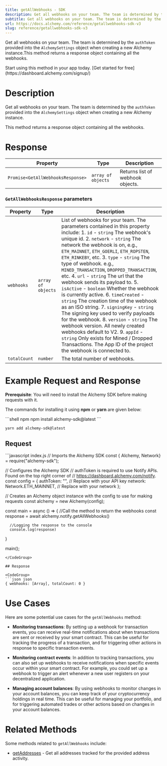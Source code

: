 ```yaml
---
title: getAllWebhooks - SDK
description: Get all webhooks on your team. The team is determined by the authToken provided into the AlchemySettings object when creating a new Alchemy instance.This method returns a response object containing all the webhooks.
subtitle: Get all webhooks on your team. The team is determined by the authToken provided into the AlchemySettings object when creating a new Alchemy instance.This method returns a response object containing all the webhooks.
url: https://docs.alchemy.com/reference/getallwebhooks-sdk-v3
slug: reference/getallwebhooks-sdk-v3
---
```


Get all webhooks on your team. The team is determined by the `authToken` provided into the `AlchemySettings` object when creating a new Alchemy instance.This method returns a response object containing all the webhooks.

<Tip title="Don’t have an API key?" icon="star">
  Start using this method in your app today. [Get started for free](https://dashboard.alchemy.com/signup/)
</Tip>

# Description

Get all webhooks on your team. The team is determined by the `authToken` provided into the `AlchemySettings` object when creating a new Alchemy instance.

This method returns a response object containing all the webhooks.

# Response

| Property                          | Type               | Description                      |
| --------------------------------- | ------------------ | -------------------------------- |
| `Promise<GetAllWebhooksResponse>` | `array of objects` | Returns list of webhook objects. |

### `GetAllWebhooksResponse` parameters

| Property     | Type               | Description                                                                                                                                                                                                                                                                                                                                                                                                                                                                                                                                                                                                                                                                                                                                                                                                                                                                             |
| ------------ | ------------------ | --------------------------------------------------------------------------------------------------------------------------------------------------------------------------------------------------------------------------------------------------------------------------------------------------------------------------------------------------------------------------------------------------------------------------------------------------------------------------------------------------------------------------------------------------------------------------------------------------------------------------------------------------------------------------------------------------------------------------------------------------------------------------------------------------------------------------------------------------------------------------------------- |
| `webhooks`   | `array of objects` | List of webhooks for your team. The parameters contained in this property include: 1. `id` - `string` The webhook's unique id. 2. `network` - `string` The network the webhook is on, e.g., `ETH_MAINNET`, `ETH_GOERLI`, `ETH_ROPSTEN`, `ETH_RINKEBY`, etc. 3. `type` - `string` The type of webhook. e.g., `MINED_TRANSACTION`, `DROPPED_TRANSACTION`, etc. 4. `url` - `string` The url that the webhook sends its payload to. 5. `isActive` - `boolean` Whether the webhook is currently active. 6. `timeCreated` - `string` The creation time of the webhook as an ISO string. 7. `signingKey` - `string` The signing key used to verify payloads for the webhook. 8. `version` - `string` The webhook version. All newly created webhooks default to V2. 9. `appId` - `string` Only exists for Mined / Dropped Transactions. The App ID of the project the webhook is connected to. |
| `totalCount` | `number`           | The total number of webhooks.                                                                                                                                                                                                                                                                                                                                                                                                                                                                                                                                                                                                                                                                                                                                                                                                                                                           |

# Example Request and Response

**Prerequisite**: You will need to install the Alchemy SDK before making requests with it.

The commands for installing it using **npm** or **yarn** are given below:

<CodeGroup>
  ```shell npm
  npm install alchemy-sdk@latest
  ```

  ```shell yarn
  yarn add alchemy-sdk@latest
  ```
</CodeGroup>

## Request

<CodeGroup>
  ```javascript index.js
  // Imports the Alchemy SDK
  const { Alchemy, Network} = require("alchemy-sdk");

  // Configures the Alchemy SDK
  // authToken is required to use Notify APIs. Found on the top right corner of
  // https://dashboard.alchemy.com/notify.
  const config = {
      authToken: "<your-auth-token>", // Replace with your API key
      network: Network.ETH_MAINNET, // Replace with your network
  };

  // Creates an Alchemy object instance with the config to use for making requests
  const alchemy = new Alchemy(config);

  const main = async () => {
      //Call the method to return the webhooks
      const response = await alchemy.notify.getAllWebhooks()

      //Logging the response to the console
      console.log(response)
  }

  main();
  ```
</CodeGroup>

## Response

<CodeGroup>
  ```json json
  { webhooks: [Array], totalCount: 0 }
  ```
</CodeGroup>

# Use Cases

Here are some potential use cases for the `getAllWebhooks` method:

* **Monitoring transactions**: By setting up a webhook for transaction events, you can receive real-time notifications about when transactions are sent or received by your smart contract. This can be useful for tracking the progress of a transaction, and for triggering other actions in response to specific transaction events.

* **Monitoring contract events**: In addition to tracking transactions, you can also set up webhooks to receive notifications when specific events occur within your smart contract. For example, you could set up a webhook to trigger an alert whenever a new user registers on your decentralized application.

* **Managing account balances**: By using webhooks to monitor changes in your account balances, you can keep track of your cryptocurrency holdings in real time. This can be useful for managing your portfolio, and for triggering automated trades or other actions based on changes in your account balances.

# Related Methods

Some methods related to `getAllWebhooks` include:

* [getAddresses](/reference/getaddresses-sdk) - Get all addresses tracked for the provided address activity.
